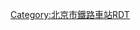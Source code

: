 <noinclude>{{BS-map
| title = 养三站站线布置图
| map = </noinclude>
CONTg\CONTg\\\\\\\\~~[[丰沙铁路]][[下行线|下]]、[[上行线]][[沙城站]]方向
STRg\STRf\\\\\\\\
STR\STR\\\ENDEa\\\\\
STR\STR\\\STR\\\\\
STR\STR\\\ABZg2\STRc3\\\\
STR\STR\\STRc2\STR3!~STRc1\STR+4\\\\
STR\STR\STRc2\STR3+1\STRc4\ENDEe\\\\
STR\STR\STR+1\STRc4\\\\\\
STR\STR\STR\\\\\\\
ABZg2\eABZg2!~STRc3\ABZg2!~STRc3\STRc3\\\\\\~~已拆除道岔
STR!~STRc1\ABZg+4!~STRc1\eABZg+4!~STRc1\ABZ4+2f\STRc3\\\\\
STR\STR\STR\STR!~STRc1\STR2+4\STRc3\\\\
STR\STR\STR\STR\STRc1\STR2+4\STRc3\\\
STR\eABZg2\STR!~STRc3\ABZg2\STRc3\STRc1\ABZ4+2f\STRc3\\
STR\STR!~STRc1\eABZg+4\ABZg2!~STRc1\STR2+4!~STRc3\STRc3\STR!~STRc1\ABZ4+2f\STRc3\
STR\eABZg2\ABZg2!~STRc3\STR2!~STRc13\STR2+4!~STRc13\STR2+4!~STRc3\STR2!~STRc3\STR2!~STRc13\STR2+4!~STRc3\STRc3
STR\STR!~STRc1\eABZg+4!~STRc1\STR2+4!~STRc1\LSTR2+4!~STRc13\LSTR2+4!~STRc1\LSTR2+4!~STRc1\LSTR2+4!~STRc1\LSTR2+4!~STRc1\LSTR2+4
STR\STR\ABZg2\STRc13\STR+4\\\\\
STR\STR\STR!~STRc1\STR+4\ABZg2\STRc3\\\\
STR\STR\STR\STR\STR!~STRc1\STR+4\\\\
STR+BSr\STR+BSl\STR+BSr\STR\STR\STR\\\\
STR+BSr\STR+BSl\STR+BSr\STR\STR\STR\\\\
STR+BSr\STR+BSl\STR+BSr\STR\STR\STR\\\\
STR+BSr\STR+BSl\STR+BSr\STR\STR\STR\\\\
STR+BSr\STR+BSl\STR+BSr\STR\STR\STR\\\\
STR+BSr\STR+BSl\STR+BSr\STR\STR\STR\\\\
STR\STR\STR\STR\STR\STR\\\\
STR\STR\STR\STR\STR\STR\\\\
STR\STR\STR\STR\STR\STR\\\\
STR\STR\STR!~STRc2\STR3!~STRc2\STR3!~STRc2\STR3\\\\
STR\STR\ABZg+1\STR+1!~STRc24\STR3+1!~STRc4\STRc4\\\\
STR\STR!~STRc2\eABZg3!~STRc2\ABZ3+1g\STRc4\\\\\
STR\eABZg+1\ABZg+1!~STRc4\STRc4\\\\\\
STR!~STRc2\ABZg3!~STRc2\eABZg3\\\\\\\
ABZg+1\eABZg+1!~STRc4\STR!~STRc4\\\\\\\~~已拆除道岔
STR!~STRc2\ABZg3\ENDEe\\\\\\\
ABZg+1\STR!~STRc4\\\\\\\\
STRg\STRf\\\\\\\\
CONTf\CONTf\\\\\\\\~~[[丰沙铁路]][[下行线|下]]、[[上行线]][[丰台站]]方向
<noinclude>}}

{{Rdt intro|[[养三站]]}}

[[Category:北京市鐵路車站RDT]]

</noinclude>